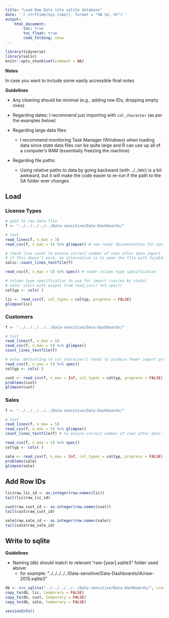 ```yaml
---
title: "Load Raw Data into sqlite database"
date: '`r strftime(Sys.time(), format = "%B %d, %Y")`'
output: 
    html_document:
        toc: true
        toc_float: true
        code_folding: show
---
```


```r
library(tidyverse)
library(salic)
knitr::opts_chunk$set(comment = NA)
```

**Notes**

In case you want to include some easily accessible final notes

**Guidelines**

- Any cleaning should be minimal (e.g., adding row IDs, dropping empty rows)
- Regarding dates: I recommend just importing with `col_character` (as per the examples below)

- Regarding large data files:
    + I recommend monitoring Task Manager (Windows) when loading data since state data files can be quite large and R can use up all of a computer's RAM (essentially freezing the machine)

- Regarding file paths:
    + Using relative paths to data by going backward (with ../../etc) is a bit awkward, but it will make the code easier to re-run if the path to the SA folder ever changes

## Load

### License Types

```r
# path to raw data file
f <- "../../../../../Data-sensitive/Data-Dashboards/"

# test
read_lines(f, n_max = 3)
read_csv(f, n_max = 5) %>% glimpse() # see readr documentation for non-csv formats

# check line count to ensure correct number of rows after data import
# if this doesn't work, an alternative is to open the file with JujuEdit
salic::count_lines_textfile(f)
```

```r
read_csv(f, n_max = 5) %>% spec() # readr column type specification

# column type specification to use for import (varies by state)
# note: start with output from read_csv() %>% spec()
coltyp <- cols( )

lic <- read_csv(f, col_types = coltyp, progress = FALSE)
glimpse(lic)
```

### Customers

```r
f <- "../../../../../Data-sensitive/Data-Dashboards/"

# test
read_lines(f, n_max = 5)
read_csv(f, n_max = 5) %>% glimpse()
count_lines_textfile(f)
```

```r
# note: defaulting to col_character() tends to produce fewer import problems
read_csv(f, n_max = 5) %>% spec()
coltyp <- cols( )

cust <- read_csv(f, n_max = Inf, col_types = coltyp, progress = FALSE)
problems(cust)
glimpse(cust)
```

### Sales

```r
f <- "../../../../../Data-sensitive/Data-Dashboards/"

# test
read_lines(f, n_max = 5)
read_csv(f, n_max = 5) %>% glimpse()
count_lines_textfile(f) # to ensure correct number of rows after data import
```

```r
read_csv(f, n_max = 5) %>% spec()
coltyp <- cols( )

sale <- read_csv(f, n_max = Inf, col_types = coltyp, progress = FALSE)
problems(sale)
glimpse(sale)
```


## Add Row IDs

```r
lic$raw_lic_id <- as.integer(row.names(lic))
tail(lic$raw_lic_id)

cust$raw_cust_id <- as.integer(row.names(cust))
tail(cust$raw_cust_id)

sale$raw_sale_id <- as.integer(row.names(sale))
tail(sale$raw_sale_id)
```


## Write to sqlite

**Guidelines**

- Naming (db) should match to relevant "raw-[year].sqlite3" folder used above:
    + for example: "../../../../../Data-sensitive/Data-Dashboards/IA/raw-2015.sqlite3"

```r
db <- src_sqlite("../../../../../Data-sensitive/Data-Dashboards/", create = TRUE)
copy_to(db, lic, temporary = FALSE)
copy_to(db, cust, temporary = FALSE)
copy_to(db, sale, temporary = FALSE)
```

```r
sessionInfo()
```
